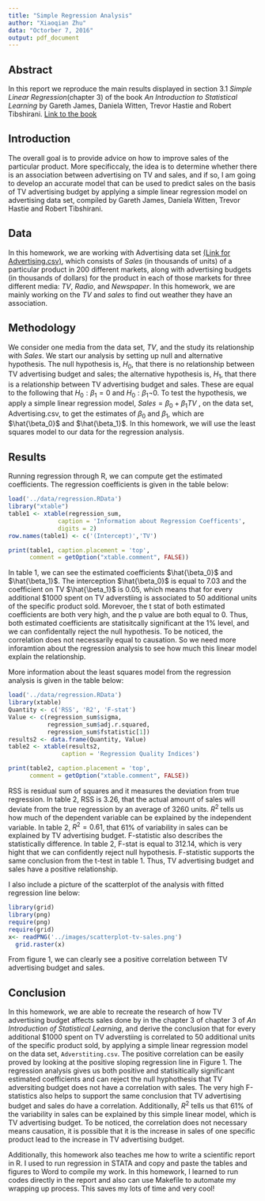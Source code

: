 ```yaml
---
title: "Simple Regression Analysis"
author: "Xiaoqian Zhu"
data: "Octorber 7, 2016"
output: pdf_document
---
```


## Abstract
In this report we reproduce the main results displayed in section 3.1 _Simple Linear Regression_(chapter 3) of the book *An Introduction to Statistical Learning* by Gareth James, Daniela Witten, Trevor Hastie and Robert Tibshirani. [Link to the book](http://www-bcf.usc.edu/~gareth/ISL/)

## Introduction
The overall goal is to provide advice on how to improve sales of the particular product. More specificcaly, the idea is to determine whether there is an association between advertising on TV and sales, and if so, I am going to develop an accurate model that can be used to predict sales on the basis of TV advertising budget by applying a simple linear regression model on advertising data set, compiled by Gareth James, Daniela Witten, Trevor Hastie and Robert Tibshirani.

## Data
In this homework, we are working with Advertising data set [(Link for Advertising.csv)](http://www-bcf.usc.edu/~gareth/ISL/Advertising.csv), which consists of *Sales* (in thousands of units) of a particular product in 200 different markets, along with advertising budgets (in thousands of dollars) for the product in each of those markets for three different media: *TV*, *Radio*, and *Newspaper*. In this homework, we are mainly working on the *TV* and *sales* to find out weather they have an association.

## Methodology
We consider one media from the data set, *TV*, and the study its relationship with *Sales*. We start our analysis by setting up null and alternative hypothesis. The null hypothesis is, $H_{0}$, that there is no relationship between TV advertising budget and sales; the alternative hypothesis is, $H_{1}$, that there is a relationship between TV advertising budget and sales. These are equal to the following that $H_{0}: \beta_1 = 0$ and $H_{0}: \beta_1 \neg 0$. To test the hypothesis, we apply a simple linear regression model,  $Sales = \beta_0 + \beta_1 TV$ , on the data set, Advertising.csv, to get the estimates of $\beta_0$ and $\beta_1$, which are $\hat{\beta_0}$ and $\hat{\beta_1}$. In this homework, we will use the least squares model to our data for the regression analysis.

## Results
Running regression through R, we can compute get the estimated coefficients. The regression coefficients is given in the table below:

```r
load('../data/regression.RData')
library("xtable")
table1 <- xtable(regression_sum,
              caption = 'Information about Regression Coefficents',
              digits = 2)
row.names(table1) <- c('(Intercept)','TV')

print(table1, caption.placement = 'top',
      comment = getOption("xtable.comment", FALSE))
```

In table 1, we can see the estimated coefficients $\hat{\beta_0}$ and $\hat{\beta_1}$. The interception $\hat{\beta_0}$ is equal to 7.03 and the coefficient on TV $\hat{\beta_1}$ is 0.05, which means that for every additional $1000 spent on TV adverstiing is associated to 50 additional units of the specific product sold. Morevoer, the t stat of both estimated coefficients are both very high, and the p value are both equal to 0. Thus, both estimated coefficients are statisitcally significant at the 1% level, and we can confidentally reject the null hypothesis. To be noticed, the correlation does not necessarily equal to causation. So we need more inforamtion about the regression analysis to see how much this linear model explain the relationship. 

More information about the least squares model from the regression analysis is given in the table below:

```r
load('../data/regression.RData')
library(xtable)
Quantity <- c('RSS', 'R2', 'F-stat')
Value <- c(regression_sum$sigma,
           regression_sum$adj.r.squared,
           regression_sum$fstatistic[1])
results2 <- data.frame(Quantity, Value)
table2 <- xtable(results2,
               caption = 'Regression Quality Indices')

print(table2, caption.placement = 'top',
      comment = getOption("xtable.comment", FALSE))
```

RSS is residual sum of squares and it measures the deviation from true regression. In table 2,  RSS is 3.26, that the actual amount of sales will deviate from the true regression by an average of 3260 units. $R^{2}$ tells us how much of the dependent variable can be explained by the independent variable. In table 2, $R^{2} = 0.61$, that 61% of variability in sales can be explained by TV advertising budget. F-statistic also describes the statistically difference. In table 2, F-stat is equal to 312.14, which is very hight that we can confidently reject null hypothesis. F-statistic supports the same conclusion from the t-test in table 1. Thus, TV advertising budget and sales have a positive relationship. 

I also include a picture of the scatterplot of the analysis with fitted regression line below:

```r
library(grid)
library(png)
require(png)
require(grid)
x<- readPNG('../images/scatterplot-tv-sales.png')
  grid.raster(x)
```

From figure 1, we can clearly see a positive correlation between TV advertising budget and sales. 

## Conclusion
In this homework, we are able to recreate the research of how TV advertising budget affects sales done by in the chapter 3 of chapter 3 of _An Introduction of Statistical Learning_, and derive the conclusion that for every additional $1000 spent on TV adverstiing is correlated to 50 additional units of the specific product sold, by applying a simple linear regression model on the data set, `Adverstiting.csv`. The positive correlation can be easily proved by looking at the positive sloping regression line in Figure 1. The regression analysis gives us both positive and statisitically significant estimated coefficients and can reject the null hyphothesis that TV adversiting budget does not have a correlation with sales. The very high F-statistics also helps to support the same conclusion that TV advertising budget and sales do have a correlation. Additionally, $R^{2}$ tells us that 61% of the variability in sales can be explained by this simple linear model, which is TV advertising budget. To be noticed, the correlation does not necessary means causation, it is possible that it is the increase in sales of one specific product lead to the increase in TV advertising budget.

Additionally, this homework also teaches me how to write a scientific report in R. I used to run regression in STATA and copy and paste the tables and figures to Word to compile my work. In this homework, I learned to run codes directly in the report and also can use Makefile to automate my wrapping up process. This saves my lots of time and very cool!